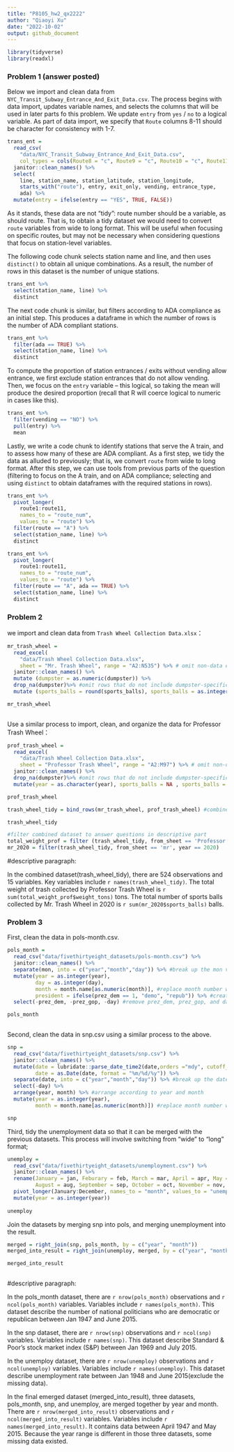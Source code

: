 ```yaml
---
title: "P8105_hw2_qx2222"
author: "Qiaoyi Xu"
date: "2022-10-02"
output: github_document
---
```


```r
library(tidyverse)
library(readxl)
```



### Problem 1 (answer posted)

Below we import and clean data from `NYC_Transit_Subway_Entrance_And_Exit_Data.csv`. The process begins with data import, updates variable names, and selects the columns that will be used in later parts fo this problem. We update `entry` from `yes` / `no` to a logical variable. As part of data import, we specify that `Route` columns 8-11 should be character for consistency with 1-7.

```r
trans_ent = 
  read_csv(
    "data/NYC_Transit_Subway_Entrance_And_Exit_Data.csv",
    col_types = cols(Route8 = "c", Route9 = "c", Route10 = "c", Route11 = "c")) %>% 
  janitor::clean_names() %>% 
  select(
    line, station_name, station_latitude, station_longitude, 
    starts_with("route"), entry, exit_only, vending, entrance_type, 
    ada) %>% 
  mutate(entry = ifelse(entry == "YES", TRUE, FALSE))
```

As it stands, these data are not "tidy": route number should be a variable, as should route. That is, to obtain a tidy dataset we would need to convert `route` variables from wide to long format. This will be useful when focusing on specific routes, but may not be necessary when considering questions that focus on station-level variables. 

The following code chunk selects station name and line, and then uses `distinct()` to obtain all unique combinations. As a result, the number of rows in this dataset is the number of unique stations.

```r
trans_ent %>% 
  select(station_name, line) %>% 
  distinct
```

The next code chunk is similar, but filters according to ADA compliance as an initial step. This produces a dataframe in which the number of rows is the number of ADA compliant stations. 

```r
trans_ent %>% 
  filter(ada == TRUE) %>% 
  select(station_name, line) %>% 
  distinct
```

To compute the proportion of station entrances / exits without vending allow entrance, we first exclude station entrances that do not allow vending. Then, we focus on the `entry` variable -- this logical, so taking the mean will produce the desired proportion (recall that R will coerce logical to numeric in cases like this).

```r
trans_ent %>% 
  filter(vending == "NO") %>% 
  pull(entry) %>% 
  mean
```

Lastly, we write a code chunk to identify stations that serve the A train, and to assess how many of these are ADA compliant. As a first step, we tidy the data as alluded to previously; that is, we convert `route` from wide to long format. After this step, we can use tools from previous parts of the question (filtering to focus on the A train, and on ADA compliance; selecting and using `distinct` to obtain dataframes with the required stations in rows).

```r
trans_ent %>% 
  pivot_longer(
    route1:route11,
    names_to = "route_num",
    values_to = "route") %>% 
  filter(route == "A") %>% 
  select(station_name, line) %>% 
  distinct

trans_ent %>% 
  pivot_longer(
    route1:route11,
    names_to = "route_num",
    values_to = "route") %>% 
  filter(route == "A", ada == TRUE) %>% 
  select(station_name, line) %>% 
  distinct

```



### Problem 2
we import and clean data from `Trash Wheel Collection Data.xlsx`： 

```r
mr_trash_wheel = 
  read_excel( 
    "data/Trash Wheel Collection Data.xlsx",
    sheet = "Mr. Trash Wheel", range = "A2:N535") %>% # omit non-data entries
  janitor::clean_names() %>%
  mutate (dumpster = as.numeric(dumpster)) %>%
  drop_na(dumpster)%>% #omit rows that do not include dumpster-specific data
  mutate (sports_balls = round(sports_balls), sports_balls = as.integer(sports_balls), from_sheet = 'mr') #round and convert to integer variable

mr_trash_wheel
    
```


Use a similar process to import, clean, and organize the data for Professor Trash Wheel：
```r
prof_trash_wheel = 
  read_excel( 
    "data/Trash Wheel Collection Data.xlsx",
    sheet = "Professor Trash Wheel", range = "A2:M97") %>% # omit non-data entries
  janitor::clean_names() %>%
  drop_na(dumpster)%>% #omit rows that do not include dumpster-specific data
  mutate(year = as.character(year), sports_balls = NA , sports_balls = as.integer(sports_balls), from_sheet = "Professor")

prof_trash_wheel
```

```r
trash_wheel_tidy = bind_rows(mr_trash_wheel, prof_trash_wheel) #combine two datasets

trash_wheel_tidy
```


```r
#filter combined dataset to answer questions in descriptive part
total_weight_prof = filter (trash_wheel_tidy, from_sheet == 'Professor')
mr_2020 = filter(trash_wheel_tidy, from_sheet == 'mr', year == 2020)
```

#descriptive paragraph:


In the combined dataset(trash_wheel_tidy), there are 524 observations and 15 variables. Key variables include `r names(trash_wheel_tidy)`.
The total weight of trash collected by Professor Trash Wheel is `r sum(total_weight_prof$weight_tons)` tons.
The total number of sports balls collected by Mr. Trash Wheel in 2020 is `r sum(mr_2020$sports_balls)` balls.


### Problem 3

First, clean the data in pols-month.csv.

```r
pols_month = 
  read_csv("data/fivethirtyeight_datasets/pols-month.csv") %>%
  janitor::clean_names() %>% 
  separate(mon, into = c("year","month","day")) %>% #break up the mon variable
  mutate(year = as.integer(year), 
         day = as.integer(day), 
         month = month.name[as.numeric(month)], #replace month number with month name
         president = ifelse(prez_dem == 1, "demo", "repub")) %>% #create a president variable
  select(-prez_dem, -prez_gop, -day) #remove prez_dem, prez_gop, and day variables

pols_month
  
```

Second, clean the data in snp.csv using a similar process to the above. 
```r
snp = 
  read_csv("data/fivethirtyeight_datasets/snp.csv") %>%
  janitor::clean_names() %>% 
  mutate(date = lubridate::parse_date_time2(date,orders ="mdy", cutoff_2000 = 23),
         date = as.Date(date, format = "%m/%d/%y")) %>%
  separate(date, into = c("year","month","day")) %>% #break up the date variable
  select(-day) %>%
  arrange(year, month) %>% #arrange according to year and month
  mutate(year = as.integer(year), 
         month = month.name[as.numeric(month)]) #replace month number with month name

snp

```

Third, tidy the unemployment data so that it can be merged with the previous datasets. This process will involve switching from “wide” to “long” format;
```r
unemploy = 
  read_csv("data/fivethirtyeight_datasets/unemployment.csv") %>%
  janitor::clean_names() %>% 
  rename(January = jan, Feburary = feb, March = mar, April = apr, May = may, June = jun, July = jul,
         August = aug, September = sep, October = oct, November = nov, December = dec) %>%
  pivot_longer(January:December, names_to = "month", values_to = "unemployment") %>%
  mutate(year = as.integer(year))
  
unemploy
```

Join the datasets by merging snp into pols, and merging unemployment into the result.

```r
merged = right_join(snp, pols_month, by = c("year", "month"))
merged_into_result = right_join(unemploy, merged, by = c("year", "month")) %>% arrange(year, month)

merged_into_result
  
```


#descriptive paragraph:


In the pols_month dataset, there are `r nrow(pols_month)` observations and `r ncol(pols_month)` variables. Variables include `r names(pols_month)`. This dataset describe the number of national politicians who are democratic or republican between Jan 1947 and June 2015.

In the snp dataset, there are `r nrow(snp)` observations and `r ncol(snp)` variables. Variables include `r names(snp)`. This dataset describe Standard & Poor’s stock market index (S&P) between Jan 1969 and July 2015.

In the unemploy dataset, there are `r nrow(unemploy)` observations and `r ncol(unemploy)` variables. Variables include `r names(unemploy)`. This dataset describe unemployment rate between Jan 1948 and June 2015(exclude the missing data).

In the final emerged dataset (merged_into_result), three datasets, pols_month, snp, and unemploy, are merged together by year and month. There are `r nrow(merged_into_result)` observations and `r ncol(merged_into_result)` variables. Variables include `r names(merged_into_result)`. It contains data between April 1947 and May 2015. Because the year range is different in those three datasets, some missing data existed. 











